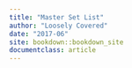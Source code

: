 ```yaml
---
title: "Master Set List"
author: "Loosely Covered"
date: "2017-06"
site: bookdown::bookdown_site
documentclass: article
---
```

